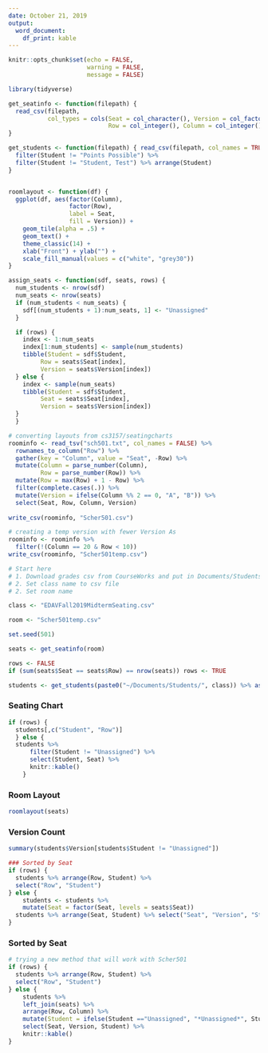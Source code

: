 ```yaml
---
date: October 21, 2019
output: 
  word_document:
    df_print: kable
---
```


```r
knitr::opts_chunk$set(echo = FALSE,
                      warning = FALSE,
                      message = FALSE)
```

```r
library(tidyverse)

get_seatinfo <- function(filepath) {
  read_csv(filepath,
           col_types = cols(Seat = col_character(), Version = col_factor(levels = c("A", "B")),
                            Row = col_integer(), Column = col_integer()))
}

get_students <- function(filepath) { read_csv(filepath, col_names = TRUE, cols_only(Student = col_character())) %>%
  filter(Student != "Points Possible") %>%
  filter(Student != "Student, Test") %>% arrange(Student)
}


roomlayout <- function(df) {
  ggplot(df, aes(factor(Column),
                 factor(Row), 
                 label = Seat, 
                 fill = Version)) +
    geom_tile(alpha = .5) + 
    geom_text() +  
    theme_classic(14) + 
    xlab("Front") + ylab("") +
    scale_fill_manual(values = c("white", "grey30"))
}

assign_seats <- function(sdf, seats, rows) {
  num_students <- nrow(sdf)
  num_seats <- nrow(seats)
  if (num_students < num_seats) {
    sdf[(num_students + 1):num_seats, 1] <- "Unassigned"
  }

  if (rows) {
    index <- 1:num_seats
    index[1:num_students] <- sample(num_students)
    tibble(Student = sdf$Student,
         Row = seats$Seat[index],
         Version = seats$Version[index])
  } else {
    index <- sample(num_seats)
    tibble(Student = sdf$Student,
         Seat = seats$Seat[index],
         Version = seats$Version[index])
  }
  }

```

```r
# converting layouts from cs3157/seatingcharts
roominfo <- read_tsv("sch501.txt", col_names = FALSE) %>% 
  rownames_to_column("Row") %>% 
  gather(key = "Column", value = "Seat", -Row) %>% 
  mutate(Column = parse_number(Column),
         Row = parse_number(Row)) %>%
  mutate(Row = max(Row) + 1 - Row) %>% 
  filter(complete.cases(.)) %>% 
  mutate(Version = ifelse(Column %% 2 == 0, "A", "B")) %>% 
  select(Seat, Row, Column, Version)
  
write_csv(roominfo, "Scher501.csv")

# creating a temp version with fewer Version As
roominfo <- roominfo %>% 
  filter(!(Column == 20 & Row < 10))
write_csv(roominfo, "Scher501temp.csv")
```


```r
# Start here
# 1. Download grades csv from CourseWorks and put in Documents/Students folder
# 2. Set class name to csv file
# 2. Set room name

class <- "EDAVFall2019MidtermSeating.csv"

room <- "Scher501temp.csv"

set.seed(501)

seats <- get_seatinfo(room)

rows <- FALSE
if (sum(seats$Seat == seats$Row) == nrow(seats)) rows <- TRUE

students <- get_students(paste0("~/Documents/Students/", class)) %>% assign_seats(seats, rows)
```

### Seating Chart
```r
if (rows) {
  students[,c("Student", "Row")]
  } else {
  students %>% 
      filter(Student != "Unassigned") %>% 
      select(Student, Seat) %>% 
      knitr::kable()
    }
```


### Room Layout
```r
roomlayout(seats)
```


### Version Count
```r
summary(students$Version[students$Student != "Unassigned"])
```


```r
### Sorted by Seat
if (rows) {
  students %>% arrange(Row, Student) %>% 
  select("Row", "Student")
} else {
    students <- students %>%
    mutate(Seat = factor(Seat, levels = seats$Seat))
  students %>% arrange(Seat, Student) %>% select("Seat", "Version", "Student")
}
```

### Sorted by Seat
```r
# trying a new method that will work with Scher501
if (rows) {
  students %>% arrange(Row, Student) %>% 
  select("Row", "Student")
} else {
    students %>% 
    left_join(seats) %>% 
    arrange(Row, Column) %>% 
    mutate(Student = ifelse(Student =="Unassigned", "*Unassigned*", Student)) %>% 
    select(Seat, Version, Student) %>% 
    knitr::kable()
}
```



